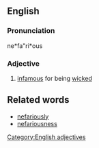 ==English==
===Pronunciation===
ne*fa"ri*ous

===Adjective===
# [[infamous]] for being [[wicked]]

==Related words==
* [[nefariously]]
* [[nefariousness]]

[[Category:English adjectives]]